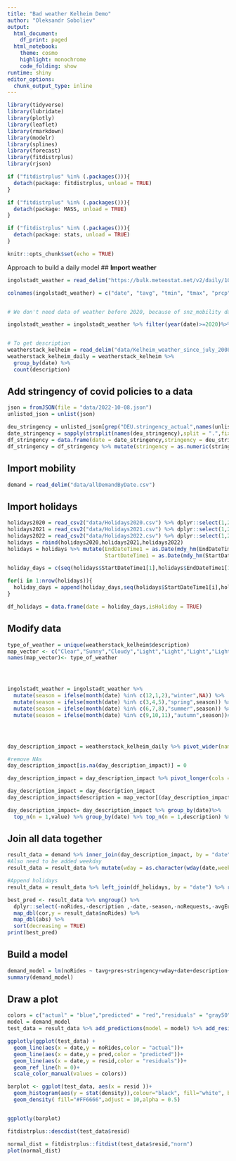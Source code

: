 ```yaml
---
title: "Bad weather Kelheim Demo"
author: "Oleksandr Soboliev"
output:
  html_document:
    df_print: paged
  html_notebook:
    theme: cosmo
    highlight: monochrome
    code_folding: show
runtime: shiny
editor_options:
  chunk_output_type: inline
---
```


```r
library(tidyverse)
library(lubridate)
library(plotly)
library(leaflet)
library(rmarkdown)
library(modelr)
library(splines)
library(forecast)
library(fitdistrplus)
library(rjson)

if ("fitdistrplus" %in% (.packages())){
  detach(package: fitdistrplus, unload = TRUE)
}

if ("fitdistrplus" %in% (.packages())){
  detach(package: MASS, unload = TRUE)
}

if ("fitdistrplus" %in% (.packages())){
  detach(package: stats, unload = TRUE)
}

knitr::opts_chunk$set(echo = TRUE)
```

Approach to build a daily model
## **Import weather**
```r
ingolstadt_weather = read_delim("https://bulk.meteostat.net/v2/daily/10860.csv.gz",",",col_names = FALSE)

colnames(ingolstadt_weather) = c("date", "tavg", "tmin", "tmax", "prcp", "snow", "wdir", "wspd", "wpgt", "pres", "tsun")


# We don't need data of weather before 2020, because of snz_mobility date, also data isn't precise

ingolstadt_weather = ingolstadt_weather %>% filter(year(date)>=2020)%>% replace_na(list(snow = 0))


# To get description
weatherstack_kelheim = read_delim("data/Kelheim_weather_since_july_2008.csv",delim = ",")
weatherstack_kelheim_daily = weatherstack_kelheim %>%
  group_by(date) %>%
  count(description)
```

## **Add stringency of covid policies to a data**
```r
json = fromJSON(file = "data/2022-10-08.json")
unlisted_json = unlist(json)
```

```r
deu_stringency = unlisted_json[grep("DEU.stringency_actual",names(unlisted_json))]
date_stringency = sapply(strsplit(names(deu_stringency),split = ".",fixed = TRUE),"[[",2)
df_stringency = data.frame(date = date_stringency,stringency = deu_stringency)
df_stringency = df_stringency %>% mutate(stringency = as.numeric(stringency), date = as.Date(date))
```
## **Import mobility**
```r
demand = read_delim("data/allDemandByDate.csv")

```
## **Import holidays**
```r
holidays2020 = read_csv2("data/Holidays2020.csv") %>% dplyr::select(1,2,3)
holidays2021 = read_csv2("data/Holidays2021.csv") %>% dplyr::select(1,2,3)
holidays2022 = read_csv2("data/Holidays2022.csv") %>% dplyr::select(1,2,3)
holidays = rbind(holidays2020,holidays2021,holidays2022)
holidays = holidays %>% mutate(EndDateTime1 = as.Date(mdy_hm(EndDateTime1)),
                               StartDateTime1 = as.Date(mdy_hm(StartDateTime1)))

holiday_days = c(seq(holidays$StartDateTime1[1],holidays$EndDateTime1[1],by = "days"))

for(i in 1:nrow(holidays)){
  holiday_days = append(holiday_days,seq(holidays$StartDateTime1[i],holidays$EndDateTime1[i],by = "days"))
}

df_holidays = data.frame(date = holiday_days,isHoliday = TRUE)

```
## **Modify data**

```r
type_of_weather = unique(weatherstack_kelheim$description)
map_vector <- c("Clear","Sunny","Cloudy","Light","Light","Light","Light","Light","Light","Light","Light","Medium","Cloudy","Light","Light","Heavy","Heavy","Heavy","Light","Medium","Heavy","Heavy","Light","Heavy","Heavy","Heavy","Heavy","Heavy","Heavy","Light","Medium","Medium","Light","Heavy","Light","Light","Light","Light","Light","Heavy","Light","Medium","Heavy","Heavy","Heavy")
names(map_vector)<- type_of_weather




ingolstadt_weather = ingolstadt_weather %>% 
  mutate(season = ifelse(month(date) %in% c(12,1,2),"winter",NA)) %>%
  mutate(season = ifelse(month(date) %in% c(3,4,5),"spring",season)) %>%
  mutate(season = ifelse(month(date) %in% c(6,7,8),"summer",season)) %>%
  mutate(season = ifelse(month(date) %in% c(9,10,11),"autumn",season))# %>% dplyr::select(-tsun)




day_description_impact = weatherstack_kelheim_daily %>% pivot_wider(names_from = description,values_from = n)

#remove NAs
day_description_impact[is.na(day_description_impact)] = 0

day_description_impact = day_description_impact %>% pivot_longer(cols = all_of(type_of_weather),names_to = "description",values_to = "value")

day_description_impact = day_description_impact
day_description_impact$description = map_vector[(day_description_impact$description)]

day_description_impact= day_description_impact %>% group_by(date)%>%
  top_n(n = 1,value) %>% group_by(date) %>% top_n(n = 1,description) %>% rename(weather_impact = value)
```

## **Join all data together**
```r
result_data = demand %>% inner_join(day_description_impact, by = "date") %>% inner_join(ingolstadt_weather,by = "date") %>% inner_join(df_stringency,by = "date") %>% mutate(date = as.Date(date,format = "%Y-%m-%d"))
#Also need to be added weekday
result_data = result_data %>% mutate(wday = as.character(wday(date,week_start = 1))) %>% mutate(wday = ifelse(wday>=6,"weekend","workday"))

#Append holidays
result_data = result_data %>% left_join(df_holidays, by = "date") %>% replace_na(list(isHoliday = FALSE))

```

```r
best_pred <- result_data %>% ungroup() %>%
  dplyr::select(-noRides,-description ,-date,-season,-noRequests,-avgEuclidianDistance_m,-avgTravelTime_s,-wday) %>%
  map_dbl(cor,y = result_data$noRides) %>%
  map_dbl(abs) %>%
  sort(decreasing = TRUE) 
print(best_pred)
```

## **Build a model**
```r
demand_model = lm(noRides ~ tavg+pres+stringency+wday+date+description+isHoliday,data = result_data)
summary(demand_model)
```

## **Draw a plot**
```r
colors = c("actual" = "blue","predicted" = "red","residuals" = "gray50")
model = demand_model
test_data = result_data %>% add_predictions(model = model) %>% add_residuals(model = model)

ggplotly(ggplot(test_data) +
  geom_line(aes(x = date,y = noRides,color = "actual"))+
  geom_line(aes(x = date,y = pred,color = "predicted"))+
  geom_line(aes(x = date,y = resid,color = "residuals"))+
  geom_ref_line(h = 0)+
  scale_color_manual(values = colors))

```




```r
barplot <- ggplot(test_data, aes(x = resid ))+
  geom_histogram(aes(y = stat(density)),colour="black", fill="white", binwidth=2)+
  geom_density( fill="#FF6666",adjust = 10,alpha = 0.5) 


ggplotly(barplot)
```

```r
fitdistrplus::descdist(test_data$resid)
```

```r
normal_dist = fitdistrplus::fitdist(test_data$resid,"norm")
plot(normal_dist)
```

